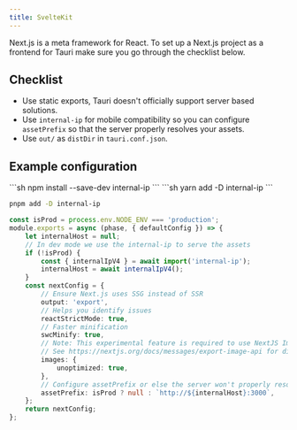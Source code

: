```yaml
---
title: SvelteKit
---
```



Next.js is a meta framework for React. To set up a Next.js project as a frontend for Tauri make sure you go through the checklist below.

## Checklist

- Use static exports, Tauri doesn't officially support server based solutions.
- Use `internal-ip` for mobile compatibility so you can configure `assetPrefix` so that the server properly resolves your assets.
- Use `out/` as `distDir` in `tauri.conf.json`.

## Example configuration

<Tabs>
<TabItem label="npm">
```sh
npm install --save-dev internal-ip
```
</TabItem>
<TabItem label="yarn">
```sh
yarn add -D internal-ip
```
</TabItem>
<TabItem label="pnpm">

```sh
pnpm add -D internal-ip
```

</TabItem>
</Tabs>

```ts
const isProd = process.env.NODE_ENV === 'production';
module.exports = async (phase, { defaultConfig }) => {
	let internalHost = null;
	// In dev mode we use the internal-ip to serve the assets
	if (!isProd) {
		const { internalIpV4 } = await import('internal-ip');
		internalHost = await internalIpV4();
	}
	const nextConfig = {
		// Ensure Next.js uses SSG instead of SSR
		output: 'export',
		// Helps you identify issues
		reactStrictMode: true,
		// Faster minification
		swcMinify: true,
		// Note: This experimental feature is required to use NextJS Image in SSG mode.
		// See https://nextjs.org/docs/messages/export-image-api for different workarounds.
		images: {
			unoptimized: true,
		},
		// Configure assetPrefix or else the server won't properly resolve your assets.
		assetPrefix: isProd ? null : `http://${internalHost}:3000`,
	};
	return nextConfig;
};
```
